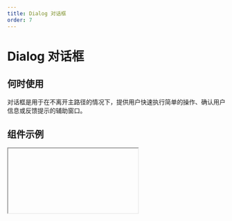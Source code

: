 ```yaml
---
title: Dialog 对话框
order: 7
---
```


# Dialog 对话框

## 何时使用

对话框是用于在不离开主路径的情况下，提供用户快速执行简单的操作、确认用户信息或反馈提示的辅助窗口。

## 组件示例


<Iframe url="https://www.aliwork.com/developer/dialog-v2?isRenderNav=false" />
## 组件属性


<AttrTable
  dataSource={[
    {
      code: "title",
      type: "string",
      default: `'Dialog标题'`,
      desc: "对话框标题",
    },
    {
      code: "width",
      type: "number",
      default: "-",
      desc: "对话框宽度",
    },
    {
      code: "height",
      type: "number",
      default: "-",
      desc: "对话框高度",
    },
    {
      code: "visible",
      type: "boolean",
      default: "false",
      desc: "对话框是否显示",
    },
    {
      code: "hasMask",
      type: "boolean",
      default: "true",
      desc: "遮罩是否显示",
    },
    {
      code: "closeable",
      type: `'esc' | 'mask'`,
      default: `'esc'`,
      desc: "关闭对话框方式",
    },
    {
      code: "footer",
      type: "boolean",
      default: "true",
      desc: "底部按钮是否显示",
    },
    {
      code: "footerAlign",
      type: `'left' | 'center' | 'right'`,
      default: `'right'`,
      desc: "对话框确定按钮和取消按钮对齐方式",
    },
    {
      code: "footerActions",
      type: `'cancel,ok' | 'cancel,ok' | 'ok' | 'cancel'`,
      default: `'cancel,ok'`,
      desc: "确定按钮和取消按钮是否存在以及如何排列",
    },
    {
      code: "onOk",
      type: "() => void",
      default: "-",
      desc: "点击确定按钮时事件",
    },
    {
      code: "onCancel",
      type: "() => void",
      default: "-",
      desc: "点击取消按钮时事件",
    },
    {
      code: "onClose",
      type: "() => void",
      default: "-",
      desc: "对话框关闭时事件",
    },
    {
      code: "afterClose",
      type: "() => void",
      default: "-",
      desc: "对话框关闭后事件",
    },
    {
      code: "afterOpen",
      type: "() => void",
      default: "-",
      desc: "对话框打开后事件",
    },
    {
      code: "onOpen",
      type: "() => void",
      default: "-",
      desc: "对话框打开时事件",
    },
    {
      code: "autoFocus",
      type: "boolean",
      default: "true",
      desc: "	对话框弹出时是否自动获得焦点",
    },
    {
      code: "confirmStyle",
      type: `'primary' | 'warning' | 'ghostLight' | 'ghostDark'`,
      default: `'primary'`,
      desc: "确定按钮风格",
    },
    {
      code: "cancelText",
      type: "string",
      default: "取消",
      desc: "取消按钮内文字",
    },
    {
      code: "confirmText",
      type: "string",
      default: "确定",
      desc: "确定按钮内文字",
    },
    {
      code: "confirmState",
      type: `'NORMAL' | 'DISABLED' | 'LOADING'`,
      default: "确定",
      desc: "确定按钮的确认状态",
    },
  ]}
/>
